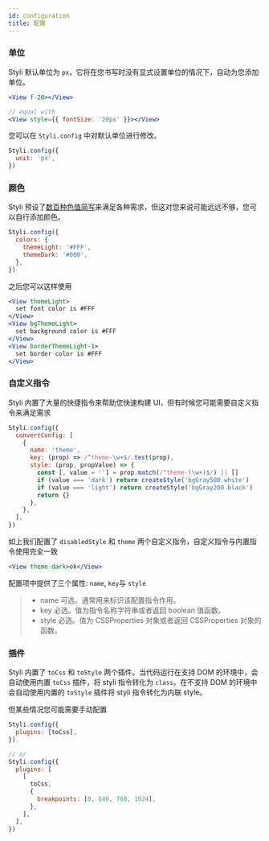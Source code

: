 ```yaml
---
id: configuration
title: 配置
---
```


### 单位

Styli 默认单位为 `px`，它将在您书写时没有显式设置单位的情况下，自动为您添加单位。

```jsx
<View f-20></View>

// equal with
<View style={{ fontSize: '20px' }}></View>
```

您可以在 `Styli.config` 中对默认单位进行修改。

```jsx
Styli.config({
  unit: 'px',
})
```

### 颜色

Styli 预设了[数百种色值简写](preset-color)来满足各种需求，但这对您来说可能远远不够，您可以自行添加颜色。

```jsx
Styli.config({
  colors: {
    themeLight: '#FFF',
    themeDark: '#000',
  },
})
```

之后您可以这样使用

```jsx
<View themeLight>
  set font color is #FFF
</View>
<View bgThemeLight>
  set background color is #FFF
</View>
<View borderThemeLight-1>
  set border color is #FFF
</View>
```

### 自定义指令

Styli 内置了大量的快捷指令来帮助您快速构建 UI，但有时候您可能需要自定义指令来满足需求

```jsx
Styli.config({
  convertConfig: [
    {
      name: 'theme',
      key: (prop) => /^theme-\w+$/.test(prop),
      style: (prop, propValue) => {
        const [, value = ''] = prop.match(/^theme-(\w+)$/) || []
        if (value === 'dark') return createStyle('bgGray500 white')
        if (value === 'light') return createStyle('bgGray200 black')
        return {}
      },
    },
  ],
})
```

如上我们配置了 `disabledStyle` 和 `theme` 两个自定义指令，自定义指令与内置指令使用完全一致

```jsx
<View theme-dark>ok</View>
```

配置项中提供了三个属性: `name`, `key`与 `style`

> - name 可选。通常用来标识该配置指令作用。
> - key 必选。值为指令名称字符串或者返回 boolean 值函数。
> - style 必选。值为 CSSProperties 对象或者返回 CSSProperties 对象的函数。

### 插件

Styli 内置了 `toCss` 和 `toStyle` 两个插件。当代码运行在支持 DOM 的环境中，会自动使用内置 `toCss` 插件，将 styli 指令转化为 `class`。在不支持 DOM 的环境中会自动使用内置的 `toStyle` 插件将 styli 指令转化为内联 style。

但某些情况您可能需要手动配置

```jsx
Styli.config({
  plugins: [toCss],
})

// or
Styli.config({
  plugins: [
    [
      toCss,
      {
        breakpoints: [0, 640, 768, 1024],
      },
    ],
  ],
})
```
